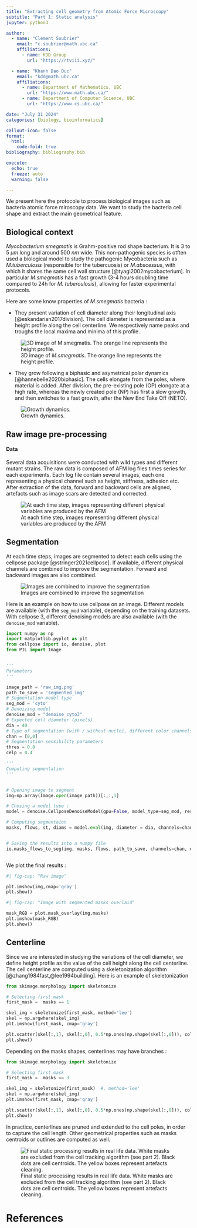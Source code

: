 ```yaml
---
title: "Extracting cell geometry from Atomic Force Microscopy"
subtitle: "Part 1: Static analysis"
jupyter: python3

author:
  - name: "Clément Soubrier" 
    email: "c.soubrier@math.ubc.ca"
    affiliations:
      - name: KDD Group
        url: "https://rtviii.xyz/"

  - name: "Khanh Dao Duc" 
    email: "kdd@math.ubc.ca"
    affiliations:
      - name: Department of Mathematics, UBC
        url: "https://www.math.ubc.ca/"
      - name: Department of Computer Science, UBC
        url: "https://www.cs.ubc.ca/"

date: "July 31 2024"
categories: [biology, bioinformatics]    

callout-icon: false
format:
  html:
    code-fold: true
bibliography: bibliography.bib

execute:
  echo: true
  freeze: auto
  warning: false

---
```





We present here the protocole to process biological images such as bacteria atomic force miroscopy data. We want to study the bacteria cell shape and extract the main geometrical feature.

## Biological context
*Mycobacterium smegmatis* is Grahm-positive rod shape bacterium. It is 3 to 5 $\mu m$ long and around 500 $nm$ wide. This non-pathogenic species is otften used a biological model to study the pathogenic Mycobacteria such as *M.tuberculosis* (responsible for the tubercuosis) or *M.abscessus*, with which it shares the same cell wall structure [@tyagi2002mycobacterium]. In particular *M.smegmatis* has a fast growth (3-4 hours doubling time compared to 24h for *M. tuberculosis*), allowing for faster experimental protocols. 


Here are some know properties of *M.smegmatis* bacteria :

* They present variation of cell diameter along their longitudinal axis [@eskandarian2017division]. The cell diameter is represented as a height profile along the cell centerline. We respectively name peaks and troughs the local maxima and minima of this profile.

![3D image of *M.smegmatis*. The orange line represents the height profile.](3D_cell.png)

* They grow following a biphasic and asymetrical polar dynamics [@hannebelle2020biphasic]. The cells elongate from the poles, where material is added. After division, the pre-existing pole (OP) elongate at a high rate, whereas the newly created pole (NP) has first a slow growth, and then switches to a fast growth, after the New End Take Off (NETO).

![Growth dynamics.](Neto.svg)






## Raw image pre-processing
#### Data

Several data acquisitions were conducted with wild types and different mutant strains. The raw data is composed of AFM log files times series for each experiments. Each log file contain several images, each one representing a physical channel such as height, stiffness, adhesion etc. After extraction of the data, forward and backward cells are aligned, artefacts such as image scars are detected and corrected.

![At each time step, images representing different physical variables are produced by the AFM](Figure_1_quarto.png)

## Segmentation
At each time steps, images are segmented to detect each cells using the cellpose package [@stringer2021cellpose]. If available, different physical channels are combined to improve the segmentation. Forward and backward images are also combined.

![Images are combined to improve the segmentation](Figure_2_quarto.png)

Here is an example on how to use cellpose on an image. Different models are available (with the `seg_mod` variable), depending on the training datasets. With cellpose 3, different denoising models are also available (with the `denoise_mod` variable). 

```python

import numpy as np
import matplotlib.pyplot as plt
from cellpose import io, denoise, plot
from PIL import Image


'''
Parameters
'''

image_path = 'raw_img.png'
path_to_save = 'segmented_img'
# Segmentation model type
seg_mod = 'cyto'   
# Denoizing model
denoise_mod = "denoise_cyto3"  
# Expected cell diameter (pixels)
dia = 40
# Type of segmentation (with / without nuclei, different color channels or not)
chan = [0,0] 
# Segmentation sensibility parameters
thres = 0.8
celp = 0.4

'''
Computing segmentation
'''


# Opening image to segment
img=np.array(Image.open(image_path))[:,:,1]

# Chosing a model type :
model = denoise.CellposeDenoiseModel(gpu=False, model_type=seg_mod, restore_type=denoise_mod)

# Computing segmentaion
masks, flows, st, diams = model.eval(img, diameter = dia, channels=chan, flow_threshold = thres, cellprob_threshold=celp)


# Saving the results into a numpy file
io.masks_flows_to_seg(img, masks, flows, path_to_save, channels=chan, diams=diams)



```

We plot the final results :

```python
#| fig-cap: "Raw image"

plt.imshow(img,cmap='gray')
plt.show()

```

```python

#| fig-cap: "Image with segmented masks overlaid"

mask_RGB = plot.mask_overlay(img,masks)
plt.imshow(mask_RGB)
plt.show()

```

## Centerline
Since we are interested in studying the variations of the cell diameter, we define height profile as the value of the cell height along the cell centerline. The cell centerline are computed using a skeletonization algorithm [@zhang1984fast,@lee1994building]. Here is an example of skeletonization 

```python
from skimage.morphology import skeletonize

# Selecting first mask
first_mask =  masks == 1

skel_img = skeletonize(first_mask, method='lee')  
skel = np.argwhere(skel_img)
plt.imshow(first_mask, cmap='gray')

plt.scatter(skel[:,1], skel[:,0], 0.5*np.ones(np.shape(skel[:,0])), color='r', marker='.')
plt.show()
```

Depending on the masks shapes, centerlines may have branches :

```python
from skimage.morphology import skeletonize

# Selecting first mask
first_mask =  masks == 3

skel_img = skeletonize(first_mask)  #, method='lee'
skel = np.argwhere(skel_img)
plt.imshow(first_mask, cmap='gray')

plt.scatter(skel[:,1], skel[:,0], 0.5*np.ones(np.shape(skel[:,0])), color='r', marker='.')
plt.show()
```

In practice, centerlines are pruned and extended to the cell poles, in order to capture the cell length. Other geometrical properties such as masks centroids or outlines are computed as well.

![Final static processing results in real life data. White masks are excluded from the cell tracking algorithm (see part 2). Black dots are cell centroids. The yellow boxes represent artefacts cleaning.](Figure_3_quarto.png)

# References
